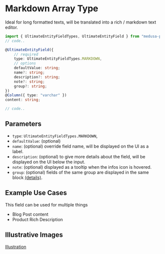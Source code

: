 # Markdown Array Type

Ideal for long formatted texts, will be translated into a rich / markdown text editor.

```ts
import { UltimateEntityFieldTypes, UltimateEntityField } from "medusa-plugin-ultimate/dist/index";
// code..

@UltimateEntityField({
    // required
    type: UltimateEntityFieldTypes.MARKDOWN,
    // options
    defaultValue: string;
    name?: string;
    description?: string;
    note?: string;
    group?: string;
})
@Column({ type: "varchar" })
content: string;

// code..
```

## Parameters

- `type`: `UltimateEntityFieldTypes.MARKDOWN`,
- `defaultValue`: (optional)
- `name`: (optional) override field name, will be displayed on the UI as a label.
- `description`: (optional) to give more details about the field, will be displayed on the UI below the input.
- `note`: (optional) displayed as a tooltip when the infos icon is hovered.
- `group`: (optional) fields of the same group are displayed in the same block [(details)](/advanced/grouping).

## Example Use Cases

This field can be used for multiple things

- Blog Post content
- Product Rich Description

## Illustrative Images

[Illustration](/ultimate-entity-field-type-illustration.png.png)
